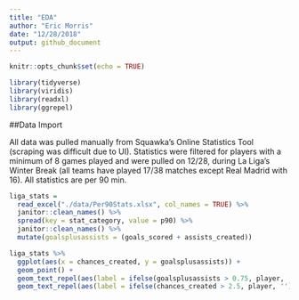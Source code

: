 ```yaml
---
title: "EDA"
author: "Eric Morris"
date: "12/28/2018"
output: github_document
---
```


```r
knitr::opts_chunk$set(echo = TRUE)

library(tidyverse)
library(viridis)
library(readxl)
library(ggrepel)
```

##Data Import

All data was pulled manually from Squawka's Online Statistics Tool (scraping was difficult due to UI). Statistics were filtered for players with a minimum of 8 games played and were pulled on 12/28, during La Liga's Winter Break (all teams have played 17/38 matches except Real Madrid with 16). All statistics are per 90 min. 

```r

liga_stats = 
  read_excel("./data/Per90Stats.xlsx", col_names = TRUE) %>% 
  janitor::clean_names() %>% 
  spread(key = stat_category, value = p90) %>% 
  janitor::clean_names() %>% 
  mutate(goalsplusassists = (goals_scored + assists_created))

liga_stats %>% 
  ggplot(aes(x = chances_created, y = goalsplusassists)) +
  geom_point() +
  geom_text_repel(aes(label = ifelse(goalsplusassists > 0.75, player, '')), angle = 45, hjust = 0.5, vjust = 1.0, size = 3) +
  geom_text_repel(aes(label = ifelse(chances_created > 2.5, player, '')), angle = 45, hjust = 0.5, vjust = 1.0, size = 3)

```

